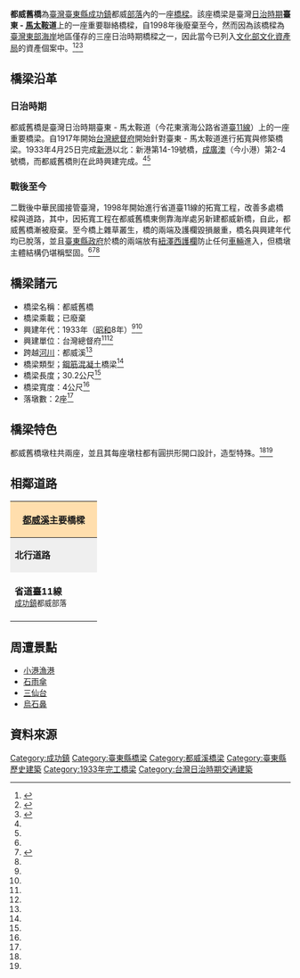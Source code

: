 {{coord|23.190309|121.395927|display=title|format=dms|scale:10000}}
{{Infobox_Bridge
|bridge_name  = 都威舊橋
|image        = 都威舊橋（Photographs by WEI, WAN-CHEN）.jpg
|image_size   = 300px
|caption      = 
|official_name= 都威舊橋
|carries      = 原：{{Jct|country=TWN|PH|11}}<br> 現：封閉
|crosses      = [[都威溪|都威溪]]
|locale       = [[臺東縣|臺東縣]]、[[成功鎮|成功鎮]]境內
|maint        = [[臺東縣政府|臺東縣政府]][[成功鎮|成功鎮]][[公所|公所]]
|length       = {{convert|30.2|m|ft|0}}
|width        = {{convert|4|m|ft|0}}
|design       = [[鋼筋混凝土|鋼筋混凝土]][[橋|橋]]
|open         = {{flagicon|Empire of Japan}}約1933年（[[昭和|昭和]]8年）
|closed       = {{flagicon|Taiwan}}1998年
|coordinates  = {{coord|23.190309|N|121.395927|E|scale:10000}}
}}
{{tw monument
|name = 都威舊橋
|image = 
|imagename = 
|othername= 
|formalname= 都威舊橋
|level = [[臺東縣文化資產列表#歷史建築|歷史建築]]
|class= 橋樑
|location = {{TWN}}[[臺東縣|臺東縣]][[成功鎮|成功鎮]]
|time = {{flagicon|Empire of Japan}} 日本昭和8年（1933年）
|cost = 
|open = 2003/12/31
|website = [https://web.archive.org/web/20150723214250/http://www.boch.gov.tw/boch/frontsite/cultureassets/caseBasicInfoAction.do?method=doViewCaseBasicInfo&caseId=VA09602000779&version=1&assetsClassifyId=1.2 文化部文化資產局 都威舊橋]
|coordinates  = {{coord|23.190309|N|121.395927|E|scale:10000}}
|reg_url = https://nchdb.boch.gov.tw/assets/overview/historicalBuilding/20031231000016
}}
'''都威舊橋'''為[[臺灣|臺灣]][[臺東縣|臺東縣]][[成功鎮|成功鎮]]都威[[部落|部落]]內的一座[[橋樑|橋樑]]。該座橋梁是臺灣[[台灣日治時期|日治時期]]'''臺東 - [[馬太鞍|馬太鞍]]道'''上的一座重要聯絡橋樑，自1998年後廢棄至今，然而因為該橋樑為[[臺灣東部|臺灣東部]][[海岸|海岸]]地區僅存的三座日治時期橋樑之一，因此當今已列入[[中華民國文化部|文化部]][[文化資產局|文化資產局]]的資產個案中。<ref name="都威舊橋">{{cite web|language=zh-tw|url=http://www.boch.gov.tw/boch/frontsite/cultureassets/caseBasicInfoAction.do?method=doViewCaseBasicInfo&caseId=VA09602000779&version=1&assetsClassifyId=1.2|title=文化部文化資產局 都威舊橋|author=|publisher=文化部文化資產局|date=|accessdate=2015-07-22|deadurl=yes|archiveurl=https://web.archive.org/web/20150723214250/http://www.boch.gov.tw/boch/frontsite/cultureassets/caseBasicInfoAction.do?method=doViewCaseBasicInfo&caseId=VA09602000779&version=1&assetsClassifyId=1.2|archivedate=2015-07-23}}</ref><ref name="都威舊橋2">{{cite web|language=zh-tw|url=http://cloud.culture.tw/frontsite/inquiry/emapInquiryAction.do?method=showEmapDetail&indexId=13071|title=文化部 iCulture 都威舊橋 |author=|publisher=文化部|date=2003-12-31|accessdate=2015-07-22}}</ref><ref name="臺東縣文化磐石">{{cite web|language=zh-tw|url=http://bedrock.ccl.ttct.edu.tw/ResourceShow.aspx?CID=1422|title=5.7.A2.都威橋|author=|publisher=臺東縣文化磐石|date=|accessdate=2015-07-22|deadurl=yes|archiveurl=https://web.archive.org/web/20160304195150/http://bedrock.ccl.ttct.edu.tw/ResourceShow.aspx?CID=1422|archivedate=2016-03-04}}</ref>

== 橋梁沿革 ==
=== 日治時期 ===
都威舊橋是臺灣日治時期臺東 - 馬太鞍道（今花東濱海公路省道[[臺11線|臺11線]]）上的一座重要橋梁。自1917年開始[[台灣總督府|台灣總督府]]開始針對臺東 - 馬太鞍道進行拓寬與修築橋梁。1933年4月25日完成[[新港|新港]]以北：新港第14-19號橋，[[成廣澳|成廣澳]]（今小港）第2-4號橋，而都威舊橋則在此時興建完成。<ref name="都威舊橋"/><ref name="臺東縣文化磐石"/>

=== 戰後至今 ===
二戰後中華民國接管臺灣，1998年開始進行省道臺11線的拓寬工程，改善多處橋樑與道路，其中，因拓寬工程在都威舊橋東側靠海岸處另新建都威新橋，自此，都威舊橋漸被廢棄。至今橋上雜草叢生，橋的兩端及護欄毀損嚴重，橋名與興建年代均已脫落，並且[[臺東縣政府|臺東縣政府]]於橋的兩端放有[[紐澤西護欄|紐澤西護欄]]防止任何[[車輛|車輛]]進入，但橋墩主體結構仍堪稱堅固。<ref name="都威舊橋"/><ref name="「新」&「舊」都威橋">{{cite web|language=zh-tw|url=http://sixstar.moc.gov.tw/blog/aisang/myBlogArticleAction.do?method=doListArticleByPk&articleId=50055|title=「新」&「舊」都威橋|author=|publisher=台灣社區通|date=2013-03-15|accessdate=2015-07-22|archive-date=2015-07-23|archive-url=https://web.archive.org/web/20150723132933/http://sixstar.moc.gov.tw/blog/aisang/myBlogArticleAction.do?method=doListArticleByPk&articleId=50055|dead-url=no}}</ref><ref name="臺東縣文化磐石"/>

== 橋梁諸元 ==
* 橋梁名稱：都威舊橋
* 橋梁乘載；已廢棄
* 興建年代：1933年（[[昭和|昭和]]8年）<ref name="都威舊橋"/><ref name="都威舊橋2"/>
* 興建單位：台灣總督府<ref name="都威舊橋"/><ref name="都威舊橋2"/>
* 跨越[[河川|河川]]：都威溪<ref name="都威舊橋"/>
* 橋梁類型；[[鋼筋混凝土|鋼筋混凝土]]橋梁<ref name="都威舊橋"/>
* 橋梁長度；30.2公尺<ref name="都威舊橋2"/>
* 橋梁寬度：4公尺<ref name="都威舊橋2"/>
* 落墩數：2座<ref name="都威舊橋2"/>

== 橋梁特色 ==
都威舊橋墩柱共兩座，並且其每座墩柱都有圓拱形開口設計，造型特殊。<ref name="都威舊橋"/><ref name="「新」&「舊」都威橋"/>

== 相鄰道路 ==

{|  class="toccolours" border="1" cellpadding="4" style="margin: 0 auto; border-collapse: collapse; text-align: center; white-space:nowrap;"
|-  



! colspan="3" style="background: #ffdead;" | '''[[都威溪|都威溪]]主要橋樑'''

|-
| style="background: #efefef;" | '''北行道路'''
| colspan="1" style= "background: #efefef;"    |'''[[都威溪|都威溪]]'''
| style="background: #efefef;" | '''南行道路'''
|-
| style="width:140px; height:88px;" |  '''省道臺11線'''<br /><small>[[成功鎮|成功鎮]]都威部落</small>

| style="width:200px; height:75px;" | '''都威舊橋'''<br /><small>''往''</small><br /><small>''←[[長濱鄉|長濱鄉]]　　　　[[成功鎮|成功鎮]]→''</small>
| style="width:140px; height:75px;" | '''省道臺11線'''<br /><small>[[成功鎮|成功鎮]]成廣澳（小港）</small>

{| border="0"

|}
|}

== 周遭景點 ==
* [[小港漁港|小港漁港]]
* [[石雨傘|石雨傘]]
* [[三仙台|三仙台]]
* [[烏石鼻|烏石鼻]]

== 資料來源 ==

<references />
{{臺東縣文化資產}}
[[Category:成功鎮|Category:成功鎮]]
[[Category:臺東縣橋梁|Category:臺東縣橋梁]]
[[Category:都威溪橋梁|Category:都威溪橋梁]]
[[Category:臺東縣歷史建築|Category:臺東縣歷史建築]]
[[Category:1933年完工橋梁|Category:1933年完工橋梁]]
[[Category:台灣日治時期交通建築|Category:台灣日治時期交通建築]]